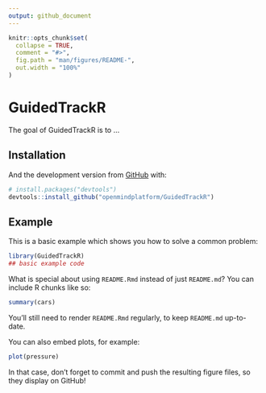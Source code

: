 ```yaml
---
output: github_document
---
```


<!-- README.md is generated from README.Rmd. Please edit that file -->

```r
knitr::opts_chunk$set(
  collapse = TRUE,
  comment = "#>",
  fig.path = "man/figures/README-",
  out.width = "100%"
)
```

# GuidedTrackR



The goal of GuidedTrackR is to ...

## Installation


And the development version from [GitHub](https://github.com/) with:

``` r
# install.packages("devtools")
devtools::install_github("openmindplatform/GuidedTrackR")
```
## Example

This is a basic example which shows you how to solve a common problem:

```r
library(GuidedTrackR)
## basic example code
```

What is special about using `README.Rmd` instead of just `README.md`? You can include R chunks like so:

```r
summary(cars)
```

You'll still need to render `README.Rmd` regularly, to keep `README.md` up-to-date.

You can also embed plots, for example:

```r
plot(pressure)
```

In that case, don't forget to commit and push the resulting figure files, so they display on GitHub!
